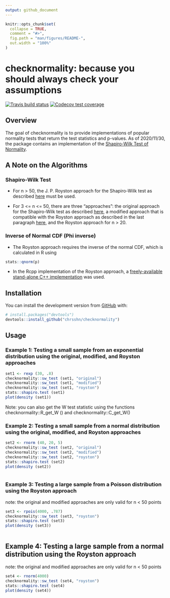 ```yaml
---
output: github_document
---
```


<!-- README.md is generated from README.Rmd. Please edit that file -->

```r
knitr::opts_chunk$set(
  collapse = TRUE,
  comment = "#>",
  fig.path = "man/figures/README-",
  out.width = "100%"
) 
```

# checknormality: because you should always check your assumptions

<!-- badges: start -->

[![Travis build
status](https://travis-ci.com/chrsshn/checknormality.svg?branch=main)](https://travis-ci.com/chrsshn/checknormality)
[![Codecov test
coverage](https://codecov.io/gh/chrsshn/checknormality/branch/main/graph/badge.svg)](https://codecov.io/gh/chrsshn/checknormality?branch=main)
<!-- badges: end -->

## Overview
The goal of checknormality is to provide implementations of popular normality tests that return the test statistics and p-values. As of 2020/11/30, the package contains an implementation of the [Shapiro-Wilk Test of Normality](https://en.wikipedia.org/wiki/Shapiro%E2%80%93Wilk_test).

## A Note on the Algorithms

### Shapiro-Wilk Test
- For n > 50, the J. P. Royston approach for the Shapiro-Wilk test as described [here](https://www.real-statistics.com/tests-normality-and-symmetry/statistical-tests-normality-symmetry/shapiro-wilk-expanded-test/) must be used.

- For 3 <= n <= 50, there are three "approaches": the original approach for the Shapiro-Wilk test as described [here](https://www.real-statistics.com/tests-normality-and-symmetry/statistical-tests-normality-symmetry/shapiro-wilk-test/), a modified approach that is compatible with the Royston approach as described in the last paragraph [here](https://www.real-statistics.com/tests-normality-and-symmetry/statistical-tests-normality-symmetry/shapiro-wilk-test/), and the Royston approach for n > 20.

### Inverse of Normal CDF (Phi inverse)
- The Royston approach requires the inverse of the normal CDF, which is calculated in R using
``` r
stats::qnorm(p)
```
- In the Rcpp implementation of the Royston approach, a [freely-available stand-alone C++ implementation](https://www.johndcook.com/blog/cpp_phi_inverse/) was used.


## Installation

You can install the development version from [GitHub](https://github.com/) with:

``` r
# install.packages("devtools")
devtools::install_github("chrsshn/checknormality")
```

## Usage
### Example 1: Testing a small sample from an exponential distribution using the original, modified, and Royston approaches
```r
set1 <- rexp (30, .8)
checknormality::sw_test (set1, "original")
checknormality::sw_test (set1, "modified")
checknormality::sw_test (set1, "royston")
stats::shapiro.test (set1) 
plot(density (set1))
```

Note: you can also get the W test statistic using the functions checknormality::R_get_W () and checknormality::C_get_W() 

### Example 2: Testing a small sample from a normal distribution using the original, modified, and Royston approaches
``` r
set2 <- rnorm (40, 20, 5)
checknormality::sw_test (set2, "original")
checknormality::sw_test (set2, "modified")
checknormality::sw_test (set2, "royston")
stats::shapiro.test (set2)
plot(density (set2))   
 
```

### Example 3: Testing a large sample from a Poisson distribution using the Royston approach
note: the original and modified approaches are only valid for n < 50 points
``` r
set3 <- rpois(4000, .787)
checknormality::sw_test (set3, "royston")
stats::shapiro.test (set3)
plot(density (set3))   
 
```

## Example 4: Testing a large sample from a normal distribution using the Royston approach
note: the original and modified approaches are only valid for n < 50 points
``` r
set4 <- rnorm(4000)
checknormality::sw_test (set4, "royston")
stats::shapiro.test (set4)
plot(density (set4))   
 
```

